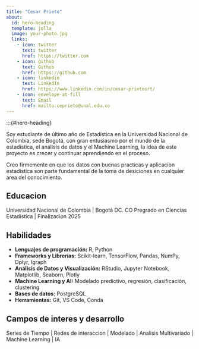 ```yaml
---
title: "Cesar Prieto"
about:
  id: hero-heading
  template: jolla
  image: your-photo.jpg
  links:
    - icon: twitter
      text: twitter
      href: https://twitter.com
    - icon: github
      text: Github
      href: https://github.com
    - icon: linkedin
      text: LinkedIn
      href: https://www.linkedin.com/in/cesar-prietosrt/
    - icon: envelope-at-fill
      text: Email
      href: mailto:ceprieto@unal.edu.co 
---
```


:::{#hero-heading}

Soy estudiante de último año de Estadística en la Universidad Nacional de Colombia, sede Bogotá, con gran entusiasmo por el mundo de la estadística, el análisis de datos y el Machine Learning, la idea de este proyecto es crecer y continuar aprendiendo en el proceso. 

Creo firmemente en que los datos con buenas practicas y aplicacion estadistica son parte fundamental de la toma de desiciones en cualquier area del conocimiento. 

## Educacion

Universidad Nacional de Colombia | Bogotá DC. CO
Pregrado en Ciencias Estadistica | Finalizacion 2025

## Habilidades
- **Lenguajes de programación:** R, Python
- **Frameworks y Librerías:** Scikit-learn, TensorFlow, Pandas, NumPy, Dplyr, Igraph
- **Análisis de Datos y Visualización:** RStudio, Jupyter Notebook, Matplotlib, Seaborn, Plotly
- **Machine Learning y AI:** Modelado predictivo, regresión, clasificación, clustering
- **Bases de datos:** PostgreSQL
- **Herramientas:** Git, VS Code, Conda

## Campos de interes y desarrollo

Series de Tiempo | Redes de interaccion | Modelado | Analisis Multivariado | Machine Learning | IA 
